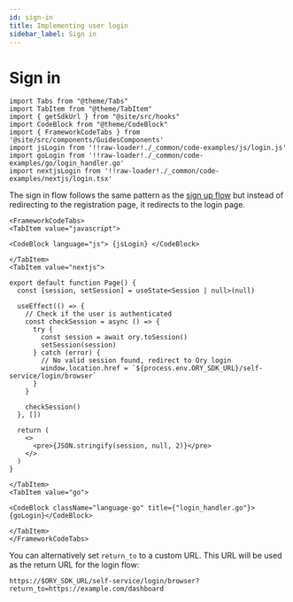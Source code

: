 ```yaml
---
id: sign-in
title: Implementing user login
sidebar_label: Sign in
---
```


# Sign in

```mdx-code-block
import Tabs from "@theme/Tabs"
import TabItem from "@theme/TabItem"
import { getSdkUrl } from "@site/src/hooks"
import CodeBlock from "@theme/CodeBlock"
import { FrameworkCodeTabs } from '@site/src/components/GuidesComponents'
import jsLogin from '!!raw-loader!./_common/code-examples/js/login.js'
import goLogin from '!!raw-loader!./_common/code-examples/go/login_handler.go'
import nextjsLogin from '!!raw-loader!./_common/code-examples/nextjs/login.tsx'
```

The sign in flow follows the same pattern as the [sign up flow](/docs/identities/get-started/sign-up) but instead of redirecting to the registration page, it redirects to the login page.


```mdx-code-block
<FrameworkCodeTabs>
<TabItem value="javascript">
```

```mdx-code-block
<CodeBlock language="js"> {jsLogin} </CodeBlock>
```

```mdx-code-block
</TabItem>
<TabItem value="nextjs">
```


```tsx
export default function Page() {
  const [session, setSession] = useState<Session | null>(null)

  useEffect(() => {
    // Check if the user is authenticated
    const checkSession = async () => {
      try {
        const session = await ory.toSession()
        setSession(session)
      } catch (error) {
        // No valid session found, redirect to Ory login
        window.location.href = `${process.env.ORY_SDK_URL}/self-service/login/browser`
      }
    }

    checkSession()
  }, [])

  return (
    <>
      <pre>{JSON.stringify(session, null, 2)}</pre>
    </>
  )
}
```

```mdx-code-block
</TabItem>
<TabItem value="go">
```


```mdx-code-block
<CodeBlock className="language-go" title={"login_handler.go"}>{goLogin}</CodeBlock>

```

```mdx-code-block
</TabItem>
</FrameworkCodeTabs>
```

You can alternatively set `return_to` to a custom URL. This URL will be used as the return URL for the login flow:

```
https://$ORY_SDK_URL/self-service/login/browser?return_to=https://example.com/dashboard
```
